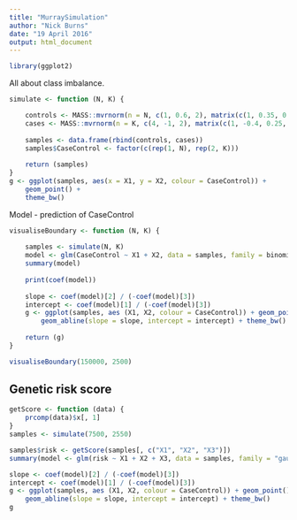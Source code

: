 ```yaml
---
title: "MurraySimulation"
author: "Nick Burns"
date: "19 April 2016"
output: html_document
---
```


```r
library(ggplot2)
```

All about class imbalance.

```r
simulate <- function (N, K) {

    controls <- MASS::mvrnorm(n = N, c(1, 0.6, 2), matrix(c(1, 0.35, 0.4, 0.2, 1, 0.3, 0.4, 0.3, 1), nrow=3))
    cases <- MASS::mvrnorm(n = K, c(4, -1, 2), matrix(c(1, -0.4, 0.25, 0.3, 1, 0.22, 0.25, 0.22, 1), nrow = 3))
    
    samples <- data.frame(rbind(controls, cases))
    samples$CaseControl <- factor(c(rep(1, N), rep(2, K)))
    
    return (samples)
}
g <- ggplot(samples, aes(x = X1, y = X2, colour = CaseControl)) +
    geom_point() +
    theme_bw()
```

Model - prediction of CaseControl  

```r
visualiseBoundary <- function (N, K) {
    
    samples <- simulate(N, K)
    model <- glm(CaseControl ~ X1 + X2, data = samples, family = binomial)
    summary(model)
    
    print(coef(model))
    
    slope <- coef(model)[2] / (-coef(model)[3])
    intercept <- coef(model)[1] / (-coef(model)[3])
    g <- ggplot(samples, aes (X1, X2, colour = CaseControl)) + geom_point() + 
        geom_abline(slope = slope, intercept = intercept) + theme_bw()
    
    return (g)
}

```


```r
visualiseBoundary(150000, 2500)
```

## Genetic risk score  

```r
getScore <- function (data) {
    prcomp(data)$x[, 1]
}
samples <- simulate(7500, 2550)

samples$risk <- getScore(samples[, c("X1", "X2", "X3")])
summary(model <- glm(risk ~ X1 + X2 + X3, data = samples, family = "gaussian"))

slope <- coef(model)[2] / (-coef(model)[3])
intercept <- coef(model)[1] / (-coef(model)[3])
g <- ggplot(samples, aes (X1, X2, colour = CaseControl)) + geom_point() + 
    geom_abline(slope = slope, intercept = intercept) + theme_bw()
g
```
